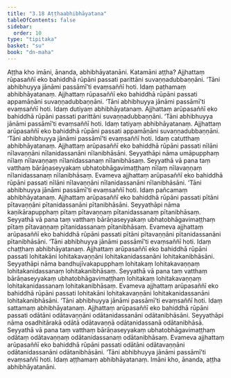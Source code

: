 ```yaml
---
title: "3.18 Aṭṭhaabhibhāyatana"
tableOfContents: false
sidebar:
  order: 10
type: "tipitaka"
basket: "su"
book: "dn-maha"
---
```



<DynamicBreadcrumb />

<Division number="173" book="dn-maha" bookNo="7" page="92">

<Paragraph number="375" book="dn-maha">
Aṭṭha kho imāni, ānanda, abhibhāyatanāni. Katamāni aṭṭha? Ajjhattaṃ rūpasaññī eko bahiddhā rūpāni passati parittāni suvaṇṇadubbaṇṇāni. ‘Tāni abhibhuyya jānāmi passāmī’ti evaṃsaññī hoti. Idaṃ paṭhamaṃ abhibhāyatanaṃ.
</Paragraph>

<Paragraph number="376" book="dn-maha">
Ajjhattaṃ rūpasaññī eko bahiddhā rūpāni passati appamāṇāni suvaṇṇadubbaṇṇāni. ‘Tāni abhibhuyya jānāmi passāmī’ti evaṃsaññī hoti. Idaṃ dutiyaṃ abhibhāyatanaṃ.
</Paragraph>

<Paragraph number="377" book="dn-maha">
Ajjhattaṃ arūpasaññī eko bahiddhā rūpāni passati parittāni suvaṇṇadubbaṇṇāni. ‘Tāni abhibhuyya jānāmi passāmī’ti evaṃsaññī hoti. Idaṃ tatiyaṃ abhibhāyatanaṃ.
</Paragraph>

<Paragraph number="378" book="dn-maha">
Ajjhattaṃ arūpasaññī eko bahiddhā rūpāni passati appamāṇāni suvaṇṇadubbaṇṇāni. ‘Tāni abhibhuyya jānāmi passāmī’ti evaṃsaññī hoti. Idaṃ catutthaṃ abhibhāyatanaṃ.
</Paragraph>

<Paragraph number="379" book="dn-maha">
Ajjhattaṃ arūpasaññī eko bahiddhā rūpāni passati nīlāni nīlavaṇṇāni nīlanidassanāni nīlanibhāsāni. Seyyathāpi nāma umāpupphaṃ nīlaṃ nīlavaṇṇaṃ nīlanidassanaṃ nīlanibhāsaṃ. Seyyathā vā pana taṃ vatthaṃ bārāṇaseyyakaṃ ubhatobhāgavimaṭṭhaṃ nīlaṃ nīlavaṇṇaṃ nīlanidassanaṃ nīlanibhāsaṃ. Evameva ajjhattaṃ arūpasaññī eko bahiddhā rūpāni passati nīlāni nīlavaṇṇāni nīlanidassanāni nīlanibhāsāni. ‘Tāni abhibhuyya jānāmi passāmī’ti evaṃsaññī hoti. Idaṃ pañcamaṃ abhibhāyatanaṃ.
</Paragraph>

<Paragraph number="380" book="dn-maha">
Ajjhattaṃ arūpasaññī eko bahiddhā rūpāni passati pītāni pītavaṇṇāni pītanidassanāni pītanibhāsāni. Seyyathāpi nāma kaṇikārapupphaṃ pītaṃ pītavaṇṇaṃ pītanidassanaṃ pītanibhāsaṃ. Seyyathā vā pana taṃ vatthaṃ bārāṇaseyyakaṃ ubhatobhāgavimaṭṭhaṃ pītaṃ pītavaṇṇaṃ pītanidassanaṃ pītanibhāsaṃ. Evameva ajjhattaṃ arūpasaññī eko bahiddhā rūpāni passati pītāni pītavaṇṇāni pītanidassanāni pītanibhāsāni. ‘Tāni abhibhuyya jānāmi passāmī’ti evaṃsaññī hoti. Idaṃ chaṭṭhaṃ abhibhāyatanaṃ.
</Paragraph>

<Paragraph number="381" book="dn-maha">
Ajjhattaṃ arūpasaññī eko bahiddhā rūpāni passati lohitakāni lohitakavaṇṇāni lohitakanidassanāni lohitakanibhāsāni. Seyyathāpi nāma bandhujīvakapupphaṃ lohitakaṃ lohitakavaṇṇaṃ lohitakanidassanaṃ lohitakanibhāsaṃ. Seyyathā vā pana taṃ vatthaṃ bārāṇaseyyakaṃ ubhatobhāgavimaṭṭhaṃ lohitakaṃ lohitakavaṇṇaṃ lohitakanidassanaṃ lohitakanibhāsaṃ. Evameva ajjhattaṃ arūpasaññī eko bahiddhā rūpāni passati lohitakāni lohitakavaṇṇāni lohitakanidassanāni lohitakanibhāsāni. ‘Tāni abhibhuyya jānāmi passāmī’ti evaṃsaññī hoti. Idaṃ sattamaṃ abhibhāyatanaṃ.
</Paragraph>

<Paragraph number="382" book="dn-maha">
Ajjhattaṃ arūpasaññī eko bahiddhā rūpāni passati odātāni odātavaṇṇāni odātanidassanāni odātanibhāsāni. Seyyathāpi nāma osadhitārakā odātā odātavaṇṇā odātanidassanā odātanibhāsā. Seyyathā vā pana taṃ vatthaṃ bārāṇaseyyakaṃ ubhatobhāgavimaṭṭhaṃ odātaṃ odātavaṇṇaṃ odātanidassanaṃ odātanibhāsaṃ. Evameva ajjhattaṃ arūpasaññī eko bahiddhā rūpāni passati odātāni odātavaṇṇāni odātanidassanāni odātanibhāsāni. ‘Tāni abhibhuyya jānāmi passāmī’ti evaṃsaññī hoti. Idaṃ aṭṭhamaṃ abhibhāyatanaṃ. Imāni kho, ānanda, aṭṭha abhibhāyatanāni.
</Paragraph>
</Division>